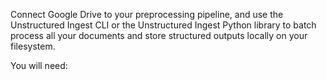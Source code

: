 Connect Google Drive to your preprocessing pipeline, and use the Unstructured Ingest CLI or the Unstructured Ingest Python library to batch process all your documents and store structured outputs locally on your filesystem.

You will need:


<SharedGoogleDrive />
<SharedGoogleDriveCLIAPI />

